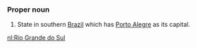 ===Proper noun===
#State in southern [[Brazil]] which has [[Porto Alegre]] as its capital.

[[nl:Rio Grande do Sul]]
